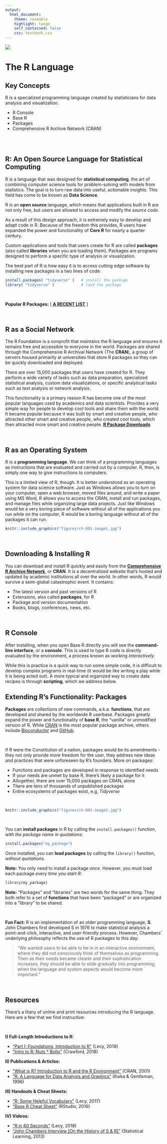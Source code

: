 ```yaml
---
output:
  html_document:
    theme: readable
    highlight: tango
    self_contained: false
    css: textbook.css
---
```



![](https://upload.wikimedia.org/wikipedia/commons/thumb/1/1b/R_logo.svg/724px-R_logo.svg.png)





# The **R** Language



<div class="tip">

## Key Concepts

R is a specialized programming language created by statisticians for data analysis and visualization. 

* R Console
* Base R 
* Packages
* Comprehensive R Archive Network (CRAN)

<br>
<br>

</div>






## R: An Open Source Language for Statistical Computing

R is a language that was designed for **statistical computing**, the art of combining computer science tools for problem-solving with models from statistics. The goal is to turn raw data into useful, actionable insights. This field has come to be known as **Data Science**. 


R is an **open source** language, which means that applications built in R are not only free, but users are allowed to access and modify the *source code*. 

As a result of this design approach, it is extremely easy to develop and adapt code in R. Because of the freedom this provides, R users have expanded the power and functionality of **Core R** for nearly a quarter century. 

Custom applications and tools that users create for R are called **packages** (also called **libraries** when you are loading them). Packages are programs designed to perform a specific type of analysis or visualization. 

The best part of R is how easy it is to access cutting edge software by installing new packages in a two lines of code:

```r
install.packages( "tidyverse" )   # install the package
library( "tidyverse" )            # load the package
```

<br>

**Popular R Packages:**  [ [**A RECENT LIST**](https://support.rstudio.com/hc/en-us/articles/201057987-Quick-list-of-useful-R-packages) ]

<br>

## R as a Social Network

The R Foundation is a nonprofit that maintains the R language and ensures it remains free and accessible to everyone in the world. Packages are shared through the Comprehensive R Archival Network (The **CRAN**), a group of servers housed primarily at universities that store R packages so they can be quickly downloaded and deployed. 

There are over 15,000 packages that users have created for R. They perform a wide variety of tasks such as data preparation, specialized statistical analysis, custom data visualizations, or specific analytical tasks such as text analysis or network analysis.

This functionality is a primary reason R has become one of the most popular languages used by academics and data scientists. Provides a very simple way for people to develop cool tools and share them with the world. It became popular because it was built by smart and creative people, who attracted other smart and creative people, who created cool tools, which then attracted more smart and creative people. 
[**R Package Downloads**](http://gallery.shinyapps.io/087-crandash)




<br>

## R as an Operating System

R is a **programming language**. We can think of a programming languages as instructions that are evaluated and carried out by a computer. R, then, is simply one way to give instructions to computers.

This is a limited view of R, though. It is better understood as an operating system for data science software. Just as Windows allows you to turn on your computer, open a web browser, moved files around, and write a paper using MS Word, R allows you to access the CRAN, install and run packages, and manage files while organizing large data projects. Just like Windows would be a very boring piece of software without all of the applications you run while on the computer, R would be a boring language without all of the packages it can run. 


```r

knitr::include_graphics("figures/ch-001-image1.jpg")

```


<br>






## Downloading & Installing R

You can download and install R quickly and easily from the [**Comprehensive R Archive Network**](https://cran.r-project.org/), or **CRAN**. It is a decentralized website that's hosted and updated by academic institutions all over the world. In other words, R would survive a semi-global catastrophic event. It contains:

* The latest version and past versions of R
* Extensions, also called **packages**, for R
* Package and version documentation
* Books, blogs, conferences, news, etc.

<br>


## R Console

After installing, when you open Base R directly you will see the **command-line interface**, or a **console**. This is used to type R code is directly evaluated by the environment, a process known as working *interactively*. 

While this is practice is a quick way to run some simple code, it is difficult to develop complex programs in real-time (it would be like writing a play while it is being acted out). A more typical and organized way to create data recipes is through **scripting**, which we address below.


## Extending R's Functionality: Packages

**Packages** are collections of new commands, a.k.a. **functions**, that are developed and shared by the worldwide R userbase. Packages greatly expand the power and functionality of **base R**, the "vanilla" or unmodified version of R. While [CRAN](https://cran.r-project.org/) is the most popular package archive, others include [Bioconductor](http://www.bioconductor.org/) and [GitHub](https://cran.r-project.org/web/packages/githubinstall/vignettes/githubinstall.html).

<br>

If R were the Constitution of a nation, packages would be its amendments - they not only provide more freedom for the user, they address new ideas and practices that were unforeseen by R's founders. More on packages:

* Functions and packages are developed in response to identified needs
* If your needs are unmet by base R, there's likely a package for it
* Altogether, there are over 15,000 packages on CRAN, alone 
* There are tens of thousands of unpublished packages
* Entire ecosystems of packages exist, e.g, *Tidyverse*


<br>

```r

knitr::include_graphics("figures/ch-001-image2.jpg")

```

<br>

You can **install packages** in R by calling the `install.packages()` function, *with the package name in quotations*: 

```r

install.packages("my_package")

```


Once installed, you can **load packages** by calling the `library()` function, *without quotations*.

**Note:** You only need to install a package *once*. However, you must load each package *every time you start R*:

```r

library(my_package)

```


**Note:** "Packages" and "libraries" are two words for the same thing. They both refer to a set of **functions** that have been "packaged" or are organized into a "library" to be shared. 

<br>


<div class="note">

**Fun Fact:** R is an implementation of an older programming language, **S**. John Chambers first developed S in 1976 to make statistical analysis a point-and-click, interactive, and user-friendly process. However, Chambers' underlying philosophy reflects the use of R packages to this day:

> “We wanted users to be able to be in in an interactive environment, where they did not consciously think of themselves as programming. Then as their needs became clearer and their sophistication increases, they should be able to slide gradually into programming, when the language and system aspects would become more important.”

</div>

<br>



## Resources

There's a litany of online and print resources introducing the R language. Here are a few that we find instructive:

<br>

**I) Full-Length Introductions to R:**

* ["Part I: Foundations, Introduction to R"](https://ds4ps.org/Data-Science-Class/TEXTBOOK/docs/introduction-to-r.html) (Lecy, 2018)
* ["Intro to R: Nuts * Bolts"](https://rpubs.com/jamisoncrawford/nutsandbolts) (Crawford, 2018)

**II) Publications & Articles:**

* ["What is R? Introduction to R and the R Environment"](https://www.r-project.org/about.html) (CRAN, 2001)
* ["R: A Language for Data Analysis and Graphics"](http://srv2.lemig.umontreal.ca/donnees/geo1512/IHAKA_JCGS_1996_R_concepts_implementation.pdf) (Ihaka & Gentleman, 1996)

**III) Handouts & Cheat Sheets:**

* ["R: Some Helpful Vocabulary"](https://github.com/jamisoncrawford/dp4ss-textbook/raw/master/ch-001-core_r_files/ch-001_handout1_r_vocabulary.pdf) (Lecy, 2017)
* ["Base R Cheat Sheet"](https://www.rstudio.com/wp-content/uploads/2016/05/base-r.pdf) (RStudio, 2016)

**IV) Videos:**

* ["R in 60 Seconds"](https://player.vimeo.com/video/180644880) (Lecy, 2018)
* ["John Chambers Interview [On the History of S & R]"](https://www.youtube.com/watch?time_continue=135&v=jk9S3RTAl38) (Statistical Learning, 2013)

<br>
